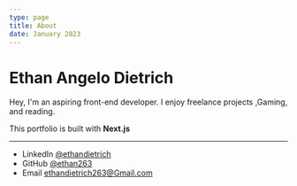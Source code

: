 ```yaml
---
type: page
title: About
date: January 2023
---
```


# Ethan Angelo Dietrich

Hey, I'm an aspiring front-end developer. I enjoy freelance projects ,Gaming, and reading. 

This portfolio is built with **Next.js** 

---

- LinkedIn [@ethandietrich]( www.linkedin.com/in/ethan-dietrich-18383323a)
- GitHub [@ethan263](https://github.com/ethan263)
- Email ethandietrich263@Gmail.com

